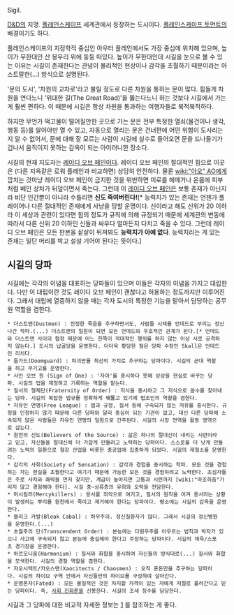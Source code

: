 Sigil.

[[D&D]]의 지명. [[플레인스케이프]] 세계관에서 등장하는 도시이다.
[[플레인스케이프 토먼트]]의 배경이기도 하다.

플레인스케이프의 지정학적 중심인 아우터 플레인에서도 가장 중심에 위치해 있으며, 높이가 무한대인 산 봉우리 위에 둥둥 떠있다. 높이가 무한대인데 시길을 눈으로 볼 수 있는 이유는 시길이 존재한다는 관념이 물리적인 현상이나 감각을 초월하기 때문이라는 아스트랄한(...) 방식으로 설명된다.

'문의 도시', '차원의 교차로'라고 불릴 정도로 다른 차원을 통하는 문이 많다. 힘들게 차원을 연다느니 '위대한 길(The Great Road)'을 뚫는다느니 하는 것보다 시길에서 가는 게 훨씬 편하다. 이 때문에 시길은 항상 차원을 통과하는 여행자들로 북적북적하다. 

하지만 무언가 떡고물이 떨어질만한 곳으로 가는 문은 전부 특정한 열쇠(물건이나 생각, 행동 등)를 알아야만 열 수 있고, 자동으로 열리는 문은 건너편에 어떤 위험이 도사리는 지 알 수 없어서, 문에 대해 잘 모르는 사람이 시길에 실수로 들어오면 문을 드나들기가 겁나서 움직이지 못하는 감옥이 되는 아이러니한 장소다.

시길의 현재 지도자는 [[레이디 오브 페인]]이다.
레이디 오브 페인의 절대적인 힘으로 이곳은 (다른 지옥같은 로워 플레인과 비교하면) 상당히 안전하다. 물론 [[wiki:"아오" AO]]에게 깝치는 것마냥 레이디 오브 페인이 금지한 것을 위반하면 미로를 헤메거나 온몸에 피부처럼 베인 상처가 뒤덮이면서 죽는다. 그런데 이 [[레이디 오브 페인]]은 보통 존재가 아닌지라 비단 인간뿐이 아니라 수틀리면 '''신도 죽여버린다!'''[* 능력치가 있는 존재는 언젠가 플레이어나 다른 절대적인 존재에게 사냥을 당할 운명이다. 신이라고 해도 신위가 20 이하라 이 세상과 관련이 있다면 힘의 정도가 규칙에 의해 규정되기 때문에 세계관의 변동에 따라서 다른 신위 20 이하인 신들과 싸우다 얼마든지 다치고 죽을 수 있다. 그런데 레이디 오브 페인은 모든 판본을 샅샅이 뒤져봐도 '''능력치가 아예 없다'''. 능력치라는 게 있는 존재는 일단 머리를 박고 설설 기어야 된다는 뜻이다.]

== 시길의 당파 ==
시길에는 각각의 이념을 대표하는 당파들이 있으며 이들은 각자의 이념을 가지고 대립한다. 다만 이 대립이란 것도 레이디 오브 페인이 괜찮다고 허용하는 정도까지만 이루어진다. 그래서 대립에 열중하지 않을 때는 각자 도시의 특정한 기능을 맡아서 담당하는 공무원 역할을 겸한다.

 * 더스트맨(Dustmen) : 진정한 죽음을 추구하면서도, 사람들 시체를 언데드로 부리는 정신나간 학파.(...) 더스트맨의 일원이 되면 모든 언데드와 우호적인 관계가 된다.[* 언데드와 더스트맨 사이의 협정 때문에 어느 한쪽이 적대적인 행위를 하지 않는 이상 서로 공격하지 않는다.] 도시의 납골당을 운영한다. 더더욱 황당한 점은 당파 수장인 Skall은 언데드인 리치다.
 * 둠가드(Doomguard) : 파괴만를 최선의 가치로 추구하는 당파이다. 시길의 군대 역할을 하고 무기고를 운영한다.
 * 사인 오브 원 (Sign of One) : '자아'를 중시하다 못해 상상을 현실로 바꾸는 당파. 시길의 법을 제정하고 기록하는 역할을 맡는다.
 * 질서의 형제단(Fraternity of Order) : 지식을 중시하고 그 지식으로 꼼수를 찾아내는 당파. 시길의 복잡한 법규를 정확하게 꿰뚫고 있기에 법조인의 역할을 겸한다.
 * 자유인 연맹(Free League) : 법과 규정, 질서 등에 구속되지 않는 자유를 중시한다. 규정을 인정하지 않기 때문에 다른 당파와 달리 중심이 되는 기관이 없고, 대신 다른 당파에 소속되지 않은 사람들은 자유인 연맹의 일원으로 간주된다. 시길의 시장 전역을 활동 영역으로 삼는다.
 * 원천의 신도(Believers of the Source) : 삶은 하나의 절대신이 내리는 시련이라고 믿고, 자신들을 절대신에 더 가깝게 만들려고 노력하는 당파이다. 스스로를 더 낫게 만들려는 노력의 일환으로 철강 산업을 비롯한 중공업에 집중하게 되었다. 시길의 제철소를 운영한다.
 * 감각의 사회(Society of Sensation) : 감각과 경험을 중시하는 학파. 모든 것을 경험하는 자는 현실을 초월한다고 여기기 때문에 가능한 모든 것을 경험하려고 노력한다. 초심자들은 주로 사치와 쾌락을 먼저 찾지만, 계급이 높아지면 고통과 시련까지 [wiki:"마조히즘"가리지 않고 경험해야 한다]. 시길 중~상류층의 유희와 오락을 전담한다.
 * 머시킬러(Mercykillers) : 용서를 죄악으로 여기고, 질서의 원칙을 어겨 용서라는 상황이 발생하는 뿌리를 원천에서 죽이고 제거해야 한다는 당파이다. 평소에는 시길의 감옥을 운영한다.
 * 블리크 카발(Bleak Cabal) : 허무주의. 정신질환자가 많다. 그래서 시길의 정신병원을 운영한다.(...)
 * 초월주의 단(Transcendent Order) : 본능에는 다원우주를 아우르는 법칙과 박자가 있으니 사고에 구속되지 않고 본능에 충실해야 한다고 주장하는 당파이다. 시길의 체육/스포츠 경기장을 운영한다.
 * 하르모니움(Harmonium) : 질서와 화합을 중시하여 자신들의 방식대로(...) 질서와 화합을 모색한다. 시길의 경찰 역할을 겸한다.
 * 쟈오시텍트/카오스맨(Xaocitects / Chaosmen) : 오직 혼돈만을 추구하는 당파이다. 시길의 하이브 구역 안에서 자신들만의 하이브를 구성하여 살아간다.
 * 운명론자(Fated) : 모든 물질적인 것은 차지할 자격이 있는 자에게 저절로 흘러간다고 믿는 당파이다. 즉, [[사회 진화론]]을 신봉한다. 시길의 조세 징수를 담당한다.

시길과 그 당파에 대한 비교적 자세한 정보는 [http://blog.storygames.kr/category/규칙과%20배경/배경%20번역]
를 참조하는 게 좋다.

